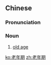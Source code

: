 ==Chinese==
{{zh-forms|type=21}}

===Pronunciation===
{{zh-pron
|m=lǎonián期
|c=lou5 nin4 kei4
|cat=n
}}

===Noun===
{{zh-noun}}

# [[old age]]

[[ko:老年期]]
[[zh:老年期]]